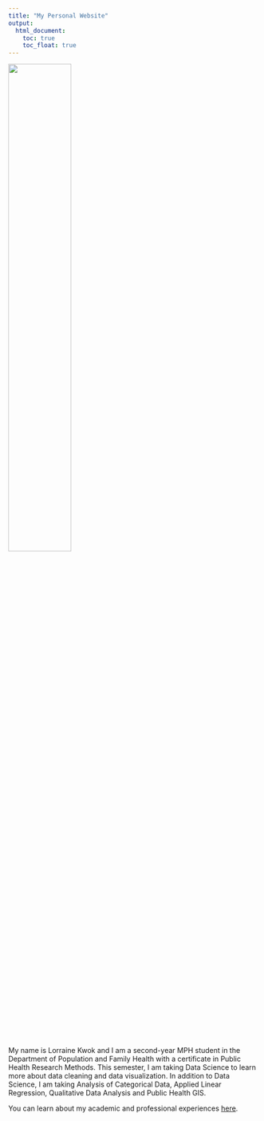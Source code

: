 ```yaml
---
title: "My Personal Website"
output: 
  html_document:
    toc: true
    toc_float: true
---
```


<img src="image/flower.JPG" style="width:50%">

My name is Lorraine Kwok and I am a second-year MPH student in the Department of Population and Family Health with a certificate in Public Health Research Methods. This semester, I am taking Data Science to learn more about data cleaning and data visualization. In addition to Data Science, I am taking Analysis of Categorical Data, Applied Linear Regression, Qualitative Data Analysis and Public Health GIS.

You can learn about my academic and professional experiences [here](about.html).